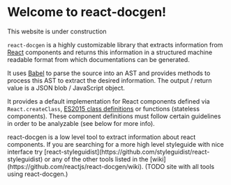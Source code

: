 
# Welcome to react-docgen!

<Callout emoji="🚧">This website is under construction</Callout>

`react-docgen` is a highly customizable library that extracts information from
[React](https://reactjs.org/) components and returns this information in a
structured machine readable format from which documentations can be generated.

It uses [Babel](https://babel.dev/) to parse the source into an AST and provides
methods to process this AST to extract the desired information. The output /
return value is a JSON blob / JavaScript object.

It provides a default implementation for React components defined via
`React.createClass`, [ES2015 class definitions][classes] or functions (stateless
components). These component definitions must follow certain guidelines in order
to be analyzable (see below for more info).

<Callout type="info" emoji="">
  react-docgen is a low level tool to extract information about react
  components. If you are searching for a more high level styleguide with nice
  interface try
  [react-styleguidist](https://github.com/styleguidist/react-styleguidist) or
  any of the other tools listed in the
  [wiki](https://github.com/reactjs/react-docgen/wiki). (TODO site with all
  tools using react-docgen.)
</Callout>

[classes]: https://developer.mozilla.org/en-US/docs/Web/JavaScript/Reference/Classes
